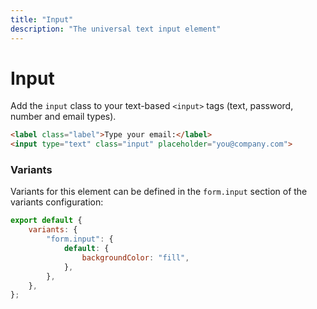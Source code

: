 ```yaml
---
title: "Input"
description: "The universal text input element"
---
```


# Input

Add the `input` class to your text-based `<input>` tags (text, password, number and email types).

```html live=true
<label class="label">Type your email:</label>
<input type="text" class="input" placeholder="you@company.com">
```

### Variants

Variants for this element can be defined in the `form.input` section of the variants configuration:

```js
export default {
    variants: {
        "form.input": {
            default: {
                backgroundColor: "fill",
            },
        },
    },
};
```
